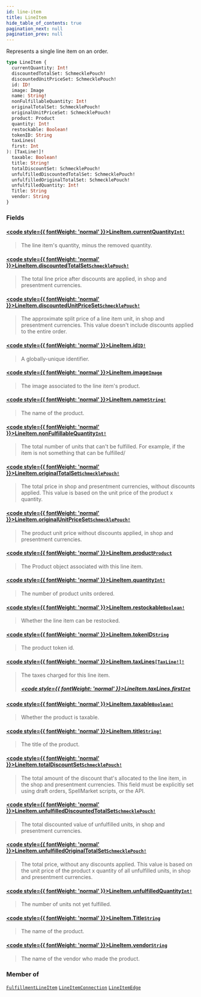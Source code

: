 ```yaml
---
id: line-item
title: LineItem
hide_table_of_contents: true
pagination_next: null
pagination_prev: null
---
```








Represents a single line item on an order.

```graphql
type LineItem {
  currentQuantity: Int!
  discountedTotalSet: SchmecklePouch!
  discountedUnitPriceSet: SchmecklePouch!
  id: ID!
  image: Image
  name: String!
  nonFulfillableQuantity: Int!
  originalTotalSet: SchmecklePouch!
  originalUnitPriceSet: SchmecklePouch!
  product: Product
  quantity: Int!
  restockable: Boolean!
  tokenID: String
  taxLines(
  first: Int
): [TaxLine!]!
  taxable: Boolean!
  title: String!
  totalDiscountSet: SchmecklePouch!
  unfulfilledDiscountedTotalSet: SchmecklePouch!
  unfulfilledOriginalTotalSet: SchmecklePouch!
  unfulfilledQuantity: Int!
  Title: String
  vendor: String
}
```


### Fields

#### [<code style={{ fontWeight: 'normal' }}>LineItem.<b>currentQuantity</b></code>](#)<Bullet />[`Int!`](/scalars/int) <Badge class="secondary" text="non-null"/> <Badge class="secondary" text="scalar"/>
> The line item's quantity, minus the removed quantity.
> 

#### [<code style={{ fontWeight: 'normal' }}>LineItem.<b>discountedTotalSet</b></code>](#)<Bullet />[`SchmecklePouch!`](/objects/schmeckle-pouch) <Badge class="secondary" text="non-null"/> <Badge class="secondary" text="object"/>
> The total line price after discounts are applied, in shop and presentment currencies.
> 

#### [<code style={{ fontWeight: 'normal' }}>LineItem.<b>discountedUnitPriceSet</b></code>](#)<Bullet />[`SchmecklePouch!`](/objects/schmeckle-pouch) <Badge class="secondary" text="non-null"/> <Badge class="secondary" text="object"/>
> The approximate split price of a line item unit, in shop and presentment currencies. This value doesn't include discounts applied to the entire order.
> 

#### [<code style={{ fontWeight: 'normal' }}>LineItem.<b>id</b></code>](#)<Bullet />[`ID!`](/scalars/id) <Badge class="secondary" text="non-null"/> <Badge class="secondary" text="scalar"/>
> A globally-unique identifier.
> 

#### [<code style={{ fontWeight: 'normal' }}>LineItem.<b>image</b></code>](#)<Bullet />[`Image`](/objects/image) <Badge class="secondary" text="object"/>
> The image associated to the line item's product.
> 

#### [<code style={{ fontWeight: 'normal' }}>LineItem.<b>name</b></code>](#)<Bullet />[`String!`](/scalars/string) <Badge class="secondary" text="non-null"/> <Badge class="secondary" text="scalar"/>
> The name of the product.
> 

#### [<code style={{ fontWeight: 'normal' }}>LineItem.<b>nonFulfillableQuantity</b></code>](#)<Bullet />[`Int!`](/scalars/int) <Badge class="secondary" text="non-null"/> <Badge class="secondary" text="scalar"/>
> The total number of units that can't be fulfilled. For example, if the item is not something that can be fulfilled/
> 

#### [<code style={{ fontWeight: 'normal' }}>LineItem.<b>originalTotalSet</b></code>](#)<Bullet />[`SchmecklePouch!`](/objects/schmeckle-pouch) <Badge class="secondary" text="non-null"/> <Badge class="secondary" text="object"/>
> The total price in shop and presentment currencies, without discounts applied. This value is based on the unit price
of the product x quantity.
> 

#### [<code style={{ fontWeight: 'normal' }}>LineItem.<b>originalUnitPriceSet</b></code>](#)<Bullet />[`SchmecklePouch!`](/objects/schmeckle-pouch) <Badge class="secondary" text="non-null"/> <Badge class="secondary" text="object"/>
> The product unit price without discounts applied, in shop and presentment currencies.
> 

#### [<code style={{ fontWeight: 'normal' }}>LineItem.<b>product</b></code>](#)<Bullet />[`Product`](/objects/product) <Badge class="secondary" text="object"/>
> The Product object associated with this line item.
> 

#### [<code style={{ fontWeight: 'normal' }}>LineItem.<b>quantity</b></code>](#)<Bullet />[`Int!`](/scalars/int) <Badge class="secondary" text="non-null"/> <Badge class="secondary" text="scalar"/>
> The number of product units ordered.
> 

#### [<code style={{ fontWeight: 'normal' }}>LineItem.<b>restockable</b></code>](#)<Bullet />[`Boolean!`](/scalars/boolean) <Badge class="secondary" text="non-null"/> <Badge class="secondary" text="scalar"/>
> Whether the line item can be restocked.
> 

#### [<code style={{ fontWeight: 'normal' }}>LineItem.<b>tokenID</b></code>](#)<Bullet />[`String`](/scalars/string) <Badge class="secondary" text="scalar"/>
> The product token id.
> 

#### [<code style={{ fontWeight: 'normal' }}>LineItem.<b>taxLines</b></code>](#)<Bullet />[`[TaxLine!]!`](/objects/tax-line) <Badge class="secondary" text="non-null"/> <Badge class="secondary" text="object"/>
> The taxes charged for this line item.
> ##### [<code style={{ fontWeight: 'normal' }}>LineItem.taxLines.<b>first</b></code>](#)<Bullet />[`Int`](/scalars/int) <Badge class="secondary" text="scalar"/>
> 
> 

#### [<code style={{ fontWeight: 'normal' }}>LineItem.<b>taxable</b></code>](#)<Bullet />[`Boolean!`](/scalars/boolean) <Badge class="secondary" text="non-null"/> <Badge class="secondary" text="scalar"/>
> Whether the product is taxable.
> 

#### [<code style={{ fontWeight: 'normal' }}>LineItem.<b>title</b></code>](#)<Bullet />[`String!`](/scalars/string) <Badge class="secondary" text="non-null"/> <Badge class="secondary" text="scalar"/>
> The title of the product.
> 

#### [<code style={{ fontWeight: 'normal' }}>LineItem.<b>totalDiscountSet</b></code>](#)<Bullet />[`SchmecklePouch!`](/objects/schmeckle-pouch) <Badge class="secondary" text="non-null"/> <Badge class="secondary" text="object"/>
> The total amount of the discount that's allocated to the line item, in the shop and presentment currencies.
This field must be explicitly set using draft orders, SpellMarket scripts, or the API.
> 

#### [<code style={{ fontWeight: 'normal' }}>LineItem.<b>unfulfilledDiscountedTotalSet</b></code>](#)<Bullet />[`SchmecklePouch!`](/objects/schmeckle-pouch) <Badge class="secondary" text="non-null"/> <Badge class="secondary" text="object"/>
> The total discounted value of unfulfilled units, in shop and presentment currencies.
> 

#### [<code style={{ fontWeight: 'normal' }}>LineItem.<b>unfulfilledOriginalTotalSet</b></code>](#)<Bullet />[`SchmecklePouch!`](/objects/schmeckle-pouch) <Badge class="secondary" text="non-null"/> <Badge class="secondary" text="object"/>
> The total price, without any discounts applied. This value is based on the unit price of the product x quantity of
all unfulfilled units, in shop and presentment currencies.
> 

#### [<code style={{ fontWeight: 'normal' }}>LineItem.<b>unfulfilledQuantity</b></code>](#)<Bullet />[`Int!`](/scalars/int) <Badge class="secondary" text="non-null"/> <Badge class="secondary" text="scalar"/>
> The number of units not yet fulfilled.
> 

#### [<code style={{ fontWeight: 'normal' }}>LineItem.<b>Title</b></code>](#)<Bullet />[`String`](/scalars/string) <Badge class="secondary" text="scalar"/>
> The name of the product.
> 

#### [<code style={{ fontWeight: 'normal' }}>LineItem.<b>vendor</b></code>](#)<Bullet />[`String`](/scalars/string) <Badge class="secondary" text="scalar"/>
> The name of the vendor who made the product.
> 



### Member of

[`FulfillmentLineItem`](/objects/fulfillment-line-item)  <Badge class="secondary" text="object"/><Bullet />[`LineItemConnection`](/objects/line-item-connection)  <Badge class="secondary" text="object"/><Bullet />[`LineItemEdge`](/objects/line-item-edge)  <Badge class="secondary" text="object"/>



